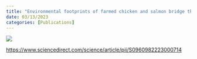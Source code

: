 ```yaml
---
title: "Environmental footprints of farmed chicken and salmon bridge the land and sea"
date: 03/13/2023
categories: [Publications]
---
```


![](kuempel-et-al.jpg)

<https://www.sciencedirect.com/science/article/pii/S0960982223000714> 
